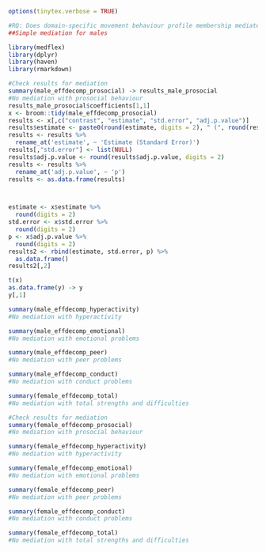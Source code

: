 ```r
options(tinytex.verbose = TRUE)
```

```r
#RQ: Does domain-specific movement behaviour profile membership mediate the relationship between socioeconomic position and socio-emotional outcomes in children?
##Simple mediation for males
```

```r
library(medflex)
library(dplyr)
library(haven)
library(rmarkdown)

```

```r
#Check results for mediation 
summary(male_effdecomp_prosocial) -> results_male_prosocial
#No mediation with prosocial behaviour 
results_male_prosocial$coefficients[1,1]
x <- broom::tidy(male_effdecomp_prosocial)
results <- x[,c("contrast", "estimate", "std.error", "adj.p.value")]
results$estimate <- paste0(round(estimate, digits = 2), " (", round(results$std.error, digits = 2), ")") 
results <- results %>% 
  rename_at('estimate', ~ 'Estimate (Standard Error)')
results[,"std.error"] <- list(NULL)
results$adj.p.value <- round(results$adj.p.value, digits = 2)
results <- results %>% 
  rename_at('adj.p.value', ~ 'p')
results <- as.data.frame(results)



estimate <- x$estimate %>% 
  round(digits = 2)
std.error <- x$std.error %>% 
  round(digits = 2)
p <- x$adj.p.value %>% 
  round(digits = 2)
results2 <- rbind(estimate, std.error, p) %>% 
  as.data.frame()
results2[,2]

t(x)
as.data.frame(y) -> y
y[,1]
```

```r
summary(male_effdecomp_hyperactivity)
#No mediation with hyperactivity 
```

```r
summary(male_effdecomp_emotional)
#No mediation with emotional problems 
```

```r
summary(male_effdecomp_peer)
#No mediation with peer problems 
```

```r
summary(male_effdecomp_conduct)
#No mediation with conduct problems 
```

```r
summary(female_effdecomp_total)
#No mediation with total strengths and difficulties 
```

```r
#Check results for mediation 
summary(female_effdecomp_prosocial)
#No mediation with prosocial behaviour 
```

```r
summary(female_effdecomp_hyperactivity)
#No mediation with hyperactivity 
```

```r
summary(female_effdecomp_emotional)
#No mediation with emotional problems 
```

```r
summary(female_effdecomp_peer)
#No mediation with peer problems 
```

```r
summary(female_effdecomp_conduct)
#No mediation with conduct problems 
```

```r
summary(female_effdecomp_total)
#No mediation with total strengths and difficulties 
```
